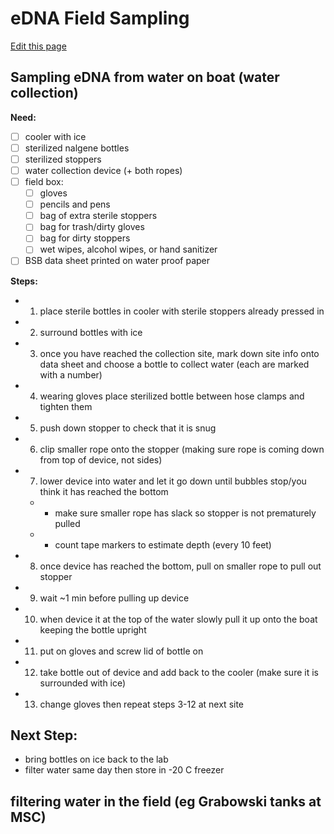 # eDNA Field Sampling
[Edit this page](https://github.com/remygatins/GatinsLabProtocols/edit/main/field_eDNA_sampling.qmd)

## Sampling eDNA from water on boat (water collection)

**Need:**
 
- [ ] cooler with ice
- [ ] sterilized nalgene bottles
- [ ] sterilized stoppers
- [ ] water collection device (+ both ropes)
- [ ] field box:
  - [ ] gloves
  - [ ] pencils and pens
  - [ ] bag of extra sterile stoppers
  - [ ] bag for trash/dirty gloves
  - [ ] bag for dirty stoppers
  - [ ] wet wipes, alcohol wipes, or hand sanitizer
- [ ] BSB data sheet printed on water proof paper

**Steps:**

- 1. place sterile bottles in cooler with sterile stoppers already pressed in
- 2. surround bottles with ice
- 3. once you have reached the collection site, mark down site info onto data sheet and choose a bottle to collect water (each are marked with a number)
- 4. wearing gloves place sterilized bottle between hose clamps and tighten them
- 5. push down stopper to check that it is snug
- 6. clip smaller rope onto the stopper (making sure rope is coming down from top of device, not sides)
- 7. lower device into water and let it go down until bubbles stop/you think it has reached the bottom
  - - make sure smaller rope has slack so stopper is not prematurely pulled
  - - count tape markers to estimate depth (every 10 feet)
- 8. once device has reached the bottom, pull on smaller rope to pull out stopper
- 9. wait ~1 min before pulling up device
- 10. when device it at the top of the water slowly pull it up onto the boat keeping the bottle upright
- 11. put on gloves and screw lid of bottle on
- 12. take bottle out of device and add back to the cooler (make sure it is surrounded with ice)
- 13. change gloves then repeat steps 3-12 at next site

## Next Step:

- bring bottles on ice back to the lab
- filter water same day then store in -20 C freezer

## filtering water in the field (eg Grabowski tanks at MSC)

